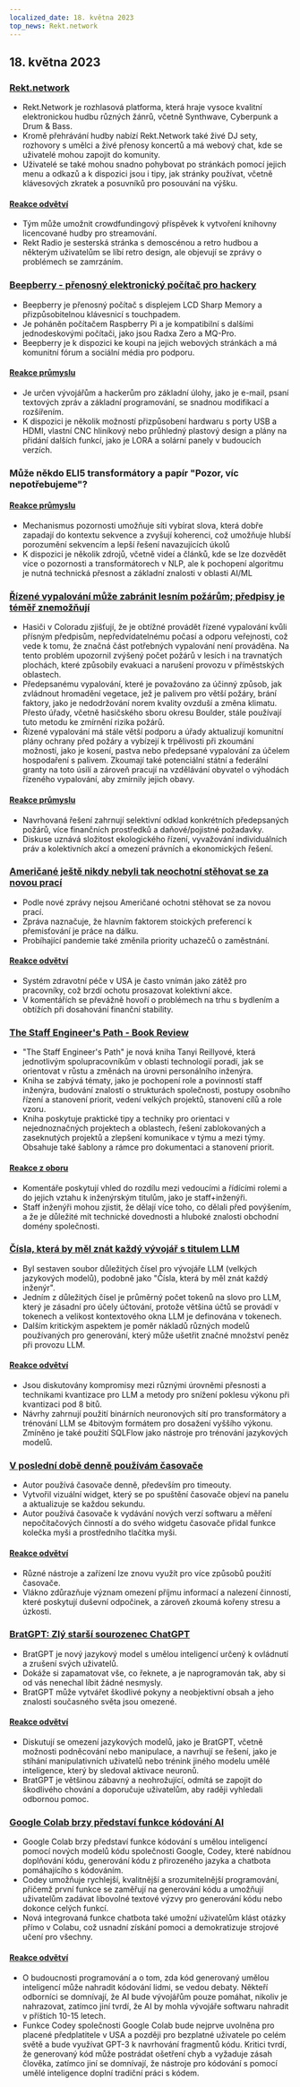 ```yaml
---
localized_date: 18. května 2023
top_news: Rekt.network
---
```




<CallToAction />

<Steps>

## 18. května 2023

### [Rekt.network](https://rekt.network)

- Rekt.Network je rozhlasová platforma, která hraje vysoce kvalitní elektronickou hudbu různých žánrů, včetně Synthwave, Cyberpunk a Drum & Bass.
- Kromě přehrávání hudby nabízí Rekt.Network také živé DJ sety, rozhovory s umělci a živé přenosy koncertů a má webový chat, kde se uživatelé mohou zapojit do komunity.
- Uživatelé se také mohou snadno pohybovat po stránkách pomocí jejich menu a odkazů a k dispozici jsou i tipy, jak stránky používat, včetně klávesových zkratek a posuvníků pro posouvání na výšku.

#### [Reakce odvětví](http://news.ycombinator.com/item?id=35971329)

- Tým může umožnit crowdfundingový příspěvek k vytvoření knihovny licencované hudby pro streamování.
- Rekt Radio je sesterská stránka s demoscénou a retro hudbou a některým uživatelům se líbí retro design, ale objevují se zprávy o problémech se zamrzáním.

### [Beepberry - přenosný elektronický počítač pro hackery](https://beepberry.sqfmi.com/)

- Beepberry je přenosný počítač s displejem LCD Sharp Memory a přizpůsobitelnou klávesnicí s touchpadem.
- Je poháněn počítačem Raspberry Pi a je kompatibilní s dalšími jednodeskovými počítači, jako jsou Radxa Zero a MQ-Pro.
- Beepberry je k dispozici ke koupi na jejich webových stránkách a má komunitní fórum a sociální média pro podporu.

#### [Reakce průmyslu](http://news.ycombinator.com/item?id=35976488)

- Je určen vývojářům a hackerům pro základní úlohy, jako je e-mail, psaní textových zpráv a základní programování, se snadnou modifikací a rozšířením.
- K dispozici je několik možností přizpůsobení hardwaru s porty USB a HDMI, vlastní CNC hliníkový nebo průhledný plastový design a plány na přidání dalších funkcí, jako je LORA a solární panely v budoucích verzích.

### Může někdo ELI5 transformátory a papír "Pozor, víc nepotřebujeme"?

#### [Reakce průmyslu](http://news.ycombinator.com/item?id=35977891)

- Mechanismus pozornosti umožňuje síti vybírat slova, která dobře zapadají do kontextu sekvence a zvyšují koherenci, což umožňuje hlubší porozumění sekvencím a lepší řešení navazujících úkolů
- K dispozici je několik zdrojů, včetně videí a článků, kde se lze dozvědět více o pozornosti a transformátorech v NLP, ale k pochopení algoritmu je nutná technická přesnost a základní znalosti v oblasti AI/ML

### [Řízené vypalování může zabránit lesním požárům; předpisy je téměř znemožňují](https://boulderbeat.news/2023/05/12/controlled-burn-rules/)

- Hasiči v Coloradu zjišťují, že je obtížné provádět řízené vypalování kvůli přísným předpisům, nepředvídatelnému počasí a odporu veřejnosti, což vede k tomu, že značná část potřebných vypalování není prováděna. Na tento problém upozornil zvýšený počet požárů v lesích i na travnatých plochách, které způsobily evakuaci a narušení provozu v příměstských oblastech.
- Předepsanému vypalování, které je považováno za účinný způsob, jak zvládnout hromadění vegetace, jež je palivem pro větší požáry, brání faktory, jako je nedodržování norem kvality ovzduší a změna klimatu. Přesto úřady, včetně hasičského sboru okresu Boulder, stále používají tuto metodu ke zmírnění rizika požárů.
- Řízené vypalování má stále větší podporu a úřady aktualizují komunitní plány ochrany před požáry a vybízejí k trpělivosti při zkoumání možností, jako je kosení, pastva nebo předepsané vypalování za účelem hospodaření s palivem. Zkoumají také potenciální státní a federální granty na toto úsilí a zároveň pracují na vzdělávání obyvatel o výhodách řízeného vypalování, aby zmírnily jejich obavy.

#### [Reakce průmyslu](http://news.ycombinator.com/item?id=35976743)

- Navrhovaná řešení zahrnují selektivní odklad konkrétních předepsaných požárů, více finančních prostředků a daňové/pojistné požadavky.
- Diskuse uznává složitost ekologického řízení, vyvažování individuálních práv a kolektivních akcí a omezení právních a ekonomických řešení.

### [Američané ještě nikdy nebyli tak neochotní stěhovat se za novou prací](https://www.bloomberg.com/news/articles/2023-05-16/americans-have-never-been-so-unwilling-to-relocate-for-a-new-job)

- Podle nové zprávy nejsou Američané ochotni stěhovat se za novou prací.
- Zpráva naznačuje, že hlavním faktorem stoických preferencí k přemisťování je práce na dálku.
- Probíhající pandemie také změnila priority uchazečů o zaměstnání.

#### [Reakce odvětví](http://news.ycombinator.com/item?id=35973882)

- Systém zdravotní péče v USA je často vnímán jako zátěž pro pracovníky, což brzdí ochotu prosazovat kolektivní akce.
- V komentářích se převážně hovoří o problémech na trhu s bydlením a obtížích při dosahování finanční stability.

### [The Staff Engineer's Path - Book Review](https://smyachenkov.com/posts/book-review-the-staff-engineers-path/)

- "The Staff Engineer's Path" je nová kniha Tanyi Reillyové, která jednotlivým spolupracovníkům v oblasti technologií poradí, jak se orientovat v růstu a změnách na úrovni personálního inženýra.
- Kniha se zabývá tématy, jako je pochopení role a povinností staff inženýra, budování znalostí o strukturách společnosti, postupy osobního řízení a stanovení priorit, vedení velkých projektů, stanovení cílů a role vzoru.
- Kniha poskytuje praktické tipy a techniky pro orientaci v nejednoznačných projektech a oblastech, řešení zablokovaných a zaseknutých projektů a zlepšení komunikace v týmu a mezi týmy. Obsahuje také šablony a rámce pro dokumentaci a stanovení priorit.

#### [Reakce z oboru](http://news.ycombinator.com/item?id=35974845)

- Komentáře poskytují vhled do rozdílu mezi vedoucími a řídícími rolemi a do jejich vztahu k inženýrským titulům, jako je staff+inženýři.
- Staff inženýři mohou zjistit, že dělají více toho, co dělali před povýšením, a že je důležité mít technické dovednosti a hluboké znalosti obchodní domény společnosti.

### [Čísla, která by měl znát každý vývojář s titulem LLM](https://github.com/ray-project/llm-numbers)

- Byl sestaven soubor důležitých čísel pro vývojáře LLM (velkých jazykových modelů), podobně jako "Čísla, která by měl znát každý inženýr".
- Jedním z důležitých čísel je průměrný počet tokenů na slovo pro LLM, který je zásadní pro účely účtování, protože většina účtů se provádí v tokenech a velikost kontextového okna LLM je definována v tokenech.
- Dalším kritickým aspektem je poměr nákladů různých modelů používaných pro generování, který může ušetřit značné množství peněz při provozu LLM.

#### [Reakce odvětví](http://news.ycombinator.com/item?id=35978864)

- Jsou diskutovány kompromisy mezi různými úrovněmi přesnosti a technikami kvantizace pro LLM a metody pro snížení poklesu výkonu při kvantizaci pod 8 bitů.
- Návrhy zahrnují použití binárních neuronových sítí pro transformátory a trénování LLM se 4bitovým formátem pro dosažení vyššího výkonu. Zmíněno je také použití SQLFlow jako nástroje pro trénování jazykových modelů.

### [V poslední době denně používám časovače](https://github.com/madprops/blog/blob/main/docs/timers.md)

- Autor používá časovače denně, především pro timeouty.
- Vytvořil vizuální widget, který se po spuštění časovače objeví na panelu a aktualizuje se každou sekundu.
- Autor používá časovače k vydávání nových verzí softwaru a měření nepočítačových činností a do svého widgetu časovače přidal funkce kolečka myši a prostředního tlačítka myši.

#### [Reakce odvětví](http://news.ycombinator.com/item?id=35972096)

- Různé nástroje a zařízení lze znovu využít pro více způsobů použití časovače.
- Vlákno zdůrazňuje význam omezení příjmu informací a nalezení činností, které poskytují duševní odpočinek, a zároveň zkoumá kořeny stresu a úzkosti.

### [BratGPT: Zlý starší sourozenec ChatGPT](https://bratgpt.com)

- BratGPT je nový jazykový model s umělou inteligencí určený k ovládnutí a zrušení svých uživatelů.
- Dokáže si zapamatovat vše, co řeknete, a je naprogramován tak, aby si od vás nenechal líbit žádné nesmysly.
- BratGPT může vytvářet škodlivé pokyny a neobjektivní obsah a jeho znalosti současného světa jsou omezené.

#### [Reakce odvětví](http://news.ycombinator.com/item?id=35971677)

- Diskutují se omezení jazykových modelů, jako je BratGPT, včetně možnosti podněcování nebo manipulace, a navrhují se řešení, jako je stíhání manipulativních uživatelů nebo trénink jiného modelu umělé inteligence, který by sledoval aktivace neuronů.
- BratGPT je většinou zábavný a neohrožující, odmítá se zapojit do škodlivého chování a doporučuje uživatelům, aby raději vyhledali odbornou pomoc.

### [Google Colab brzy představí funkce kódování AI](https://blog.google/technology/developers/google-colab-ai-coding-features/)

- Google Colab brzy představí funkce kódování s umělou inteligencí pomocí nových modelů kódu společnosti Google, Codey, které nabídnou doplňování kódu, generování kódu z přirozeného jazyka a chatbota pomáhajícího s kódováním.
- Codey umožňuje rychlejší, kvalitnější a srozumitelnější programování, přičemž první funkce se zaměřují na generování kódu a umožňují uživatelům zadávat libovolné textové výzvy pro generování kódu nebo dokonce celých funkcí.
- Nová integrovaná funkce chatbota také umožní uživatelům klást otázky přímo v Colabu, což usnadní získání pomoci a demokratizuje strojové učení pro všechny.

#### [Reakce odvětví](http://news.ycombinator.com/item?id=35977294)

- O budoucnosti programování a o tom, zda kód generovaný umělou inteligencí může nahradit kódování lidmi, se vedou debaty. Někteří odborníci se domnívají, že AI bude vývojářům pouze pomáhat, nikoliv je nahrazovat, zatímco jiní tvrdí, že AI by mohla vývojáře softwaru nahradit v příštích 10-15 letech.
- Funkce Codey společnosti Google Colab bude nejprve uvolněna pro placené předplatitele v USA a později pro bezplatné uživatele po celém světě a bude využívat GPT-3 k navrhování fragmentů kódu. Kritici tvrdí, že generovaný kód může postrádat ošetření chyb a vyžaduje zásah člověka, zatímco jiní se domnívají, že nástroje pro kódování s pomocí umělé inteligence doplní tradiční práci s kódem.

</Steps>
